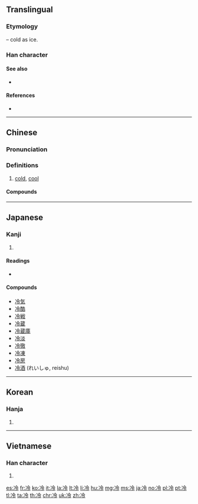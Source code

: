 ==Translingual==
{{stroke order|strokes=7}}

===Etymology===
{{Han compound|冫|t1=ice|令|ls=psc|c1=s|c2=p}} – cold as ice.

===Han character===
{{Han char|rn=15|rad=冫|as=05|sn=7|four=38127|canj=IMOII|ids=⿰冫令}}

====See also====
* {{l|mul|泠}} <!-- visually similar -->

====References====
* {{Han ref|kx=0132.010|dkj=01622|dj=0295.030|hdz=10296.050|uh=51B7|ud=20919|bh=A74E|bd=42830}}

----

==Chinese==
{{zh-forms}}

===Pronunciation===
{{zh-pron
|m=lěng
|ma=y
|c=laang5
|h=pfs=lâng
|mn=léng
|w=3lan
|mc=y
|oc=y
|cat=a
}}

===Definitions===
{{zh-hanzi}}

# [[cold]], [[cool]]

====Compounds====
{{der5
|{{zh-l|冷板凳}}
|{{zh-l|冷冰冰}}
|{{zh-l|冷冰冰的}}
|{{zh-l|冷兵器}}
|{{zh-l|冷不丁}}
|{{zh-l|冷不防}}
|{{zh-l|冷菜}}
|{{zh-l|冷餐}}
|{{zh-l|冷藏}}
|{{zh-l|冷場}}
|{{zh-l|冷嘲熱諷}}
|{{zh-l|冷處理}}
|{{zh-l|冷床}}
|{{zh-l|冷待}}
|{{zh-l|冷淡}}
|{{zh-l|冷碟兒}}
|{{zh-l|冷丁}}
|{{zh-l|冷凍}}
|{{zh-l|冷凍乾燥}}
|{{zh-l|冷風}}
|{{zh-l|冷鋒}}
|{{zh-l|冷敷}}
|{{zh-l|冷服}}
|{{zh-l|冷宮}}
|{{zh-l|冷孤丁}}
|{{zh-l|冷光}}
|{{zh-l|冷櫃}}
|{{zh-l|冷害}}
|{{zh-l|冷汗}}
|{{zh-l|冷焊}}
|{{zh-l|冷話}}
|{{zh-l|冷葷}}
|{{zh-l|冷貨}}
|{{zh-l|冷寂}}
|{{zh-l|冷加工}}
|{{zh-l|冷箭}}
|{{zh-l|冷噤}}
|{{zh-l|冷靜}}
|{{zh-l|冷覺}}
|{{zh-l|冷峻}}
|{{zh-l|冷庫}}
|{{zh-l|冷酷}}
|{{zh-l|冷臉子}}
|{{zh-l|冷冽}}
|{{zh-l|冷落}}
|{{zh-l|冷眉冷眼}}
|{{zh-l|冷門}}
|{{zh-l|冷門兒}}
|{{zh-l|冷漠}}
|{{zh-l|冷暖}}
|{{zh-l|冷暖自知}}
|{{zh-l|冷盤}}
|{{zh-l|冷盤兒}}
|{{zh-l|冷炮}}
|{{zh-l|冷僻}}
|{{zh-l|冷悽悽}}
|{{zh-l|冷悽悽的}}
|{{zh-l|冷氣}}
|{{zh-l|冷氣機}}
|{{zh-l|冷氣團}}
|{{zh-l|冷槍}}
|{{zh-l|冷峭}}
|{{zh-l|冷清}}
|{{zh-l|冷清清}}
|{{zh-l|冷清清的}}
|{{zh-l|冷泉}}
|{{zh-l|冷卻}}
|{{zh-l|冷熱病}}
|{{zh-l|冷若冰霜}}
|{{zh-l|冷色}}
|{{zh-l|冷森森}}
|{{zh-l|冷森森的}}
|{{zh-l|冷食}}
|{{zh-l|冷霜}}
|{{zh-l|冷水}}
|{{zh-l|冷絲絲}}
|{{zh-l|冷絲絲的}}
|{{zh-l|冷絲兒絲兒}}
|{{zh-l|冷颼颼}}
|{{zh-l|冷颼颼的}}
|{{zh-l|冷嗦嗦}}
|{{zh-l|冷嗦嗦的}}
|{{zh-l|冷縮}}
|{{zh-l|冷燙}}
|{{zh-l|冷天}}
|{{zh-l|冷笑}}
|{{zh-l|冷血動物}}
|{{zh-l|冷言冷語}}
|{{zh-l|冷眼}}
|{{zh-l|冷眼旁觀}}
|{{zh-l|冷艷}}
|{{zh-l|冷一句，熱一句}}
|{{zh-l|冷一陣，熱一陣}}
|{{zh-l|冷飲}}
|{{zh-l|冷硬}}
|{{zh-l|冷語}}
|{{zh-l|冷遇}}
|{{zh-l|冷軋}}
|{{zh-l|冷戰}}
|{{zh-l|寒冷}}
}}

{{zh-cat|Beginning}}

----

==Japanese==

===Kanji===
{{ja-kanji|grade=4|rs=冫05}}

# {{defn|lang=ja|sort=冫05}}

====Readings====
* {{ja-readings|on=[[れい]] (rei)|kun=[[ひえる]] (hieru), [[つめたい]] (tsumetai), [[さめる]] (sameru)}}

====Compounds====
{{der-top}}
* [[冷気]]
* [[冷酷]]
* [[冷戦]]
* [[冷蔵]]
* [[冷蔵庫]]
* [[冷淡]]
* [[冷徹]]
* [[冷凍]]
* [[冷房]]
* [[冷酒]] (れいしゅ, reishu)
{{der-bottom}}

----

==Korean==

===Hanja===
{{ko-hanja|hangeul=[[랭]]>[[냉]]|mr=raeng>naeng}}

# {{defn|lang=ko|sort=冫05}}

----

==Vietnamese==

===Han character===
{{vi-hantu|[[lãnh]], [[lạnh]], [[lênh]], [[liểng]], [[linh]], [[rãnh]], [[lành]], [[lảnh]], [[rảnh]]|rs=冫05}}

# {{defn|lang=vi|sort=冫05}}

[[es:冷]]
[[fr:冷]]
[[ko:冷]]
[[it:冷]]
[[la:冷]]
[[lt:冷]]
[[li:冷]]
[[hu:冷]]
[[mg:冷]]
[[ms:冷]]
[[ja:冷]]
[[no:冷]]
[[pl:冷]]
[[pt:冷]]
[[tl:冷]]
[[ta:冷]]
[[th:冷]]
[[chr:冷]]
[[uk:冷]]
[[zh:冷]]